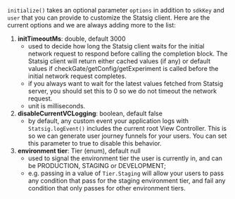 `initialize()` takes an optional parameter `options` in addition to `sdkKey` and `user` that you can provide to customize the Statsig client. Here are the current options and we are always adding more to the list:

1. **initTimeoutMs**: double, default 3000
   - used to decide how long the Statsig client waits for the initial network request to respond before calling the completion block. The Statsig client will return either cached values (if any) or default values if checkGate/getConfig/getExperiment is called before the initial network request completes.
   - if you always want to wait for the latest values fetched from Statsig server, you should set this to 0 so we do not timeout the network request.
   - unit is milliseconds.
2. **disableCurrentVCLogging**: boolean, default false
   - by default, any custom event your application logs with `Statsig.logEvent()` includes the current root View Controller. This is so we can generate user journey funnels for your users. You can set this parameter to true to disable this behavior.
3. **environment tier**: Tier (enum), default null
   - used to signal the environment tier the user is currently in, and can be PRODUCTION, STAGING or DEVELOPMENT;
   - e.g. passing in a value of `Tier.Staging` will allow your users to pass any condition that pass for the staging environment tier, and fail any condition that only passes for other environment tiers.
